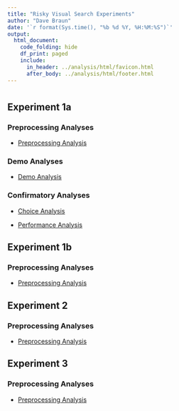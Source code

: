 ```yaml
---
title: "Risky Visual Search Experiments"
author: "Dave Braun"
date: '`r format(Sys.time(), "%b %d %Y, %H:%M:%S")`'
output:
  html_document:
    code_folding: hide
    df_print: paged
    include:
      in_header: ../analysis/html/favicon.html
      after_body: ../analysis/html/footer.html
---
```


# {.tabset}
  
## Experiment 1a
### Preprocessing Analyses
* [Preprocessing Analysis](https://davebraun.net/gaita/experiments/analysis/exp1a/scripts/preprocessing){target=_blank}

### Demo Analyses
* [Demo Analysis](https://davebraun.net/gaita/experiments/analysis/exp1a/scripts/demo){target=_blank}

### Confirmatory Analyses
* [Choice Analysis](https://davebraun.net/gaita/experiments/analysis/exp1a/scripts/confirmatory/choice){target=_blank}

* [Performance Analysis](https://davebraun.net/gaita/experiments/analysis/exp1a/scripts/confirmatory/performance){target=_blank}


## Experiment 1b
### Preprocessing Analyses
* [Preprocessing Analysis](https://davebraun.net/gaita/experiments/analysis/exp1b/scripts/preprocessing){target=_blank}


## Experiment 2
### Preprocessing Analyses
* [Preprocessing Analysis](https://davebraun.net/gaita/experiments/analysis/exp2/scripts/preprocessing){target=_blank}


## Experiment 3
### Preprocessing Analyses
* [Preprocessing Analysis](https://davebraun.net/gaita/experiments/analysis/exp3/scripts/preprocessing){target=_blank}

